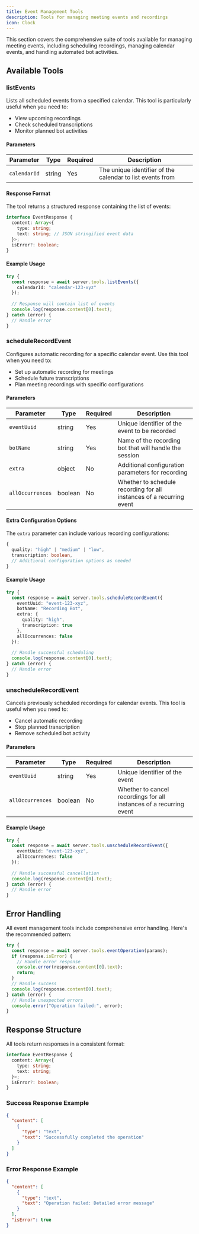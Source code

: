 ```yaml
---
title: Event Management Tools
description: Tools for managing meeting events and recordings
icon: Clock
---
```


This section covers the comprehensive suite of tools available for managing meeting events, including scheduling recordings, managing calendar events, and handling automated bot activities.

## Available Tools

### listEvents

Lists all scheduled events from a specified calendar. This tool is particularly useful when you need to:
- View upcoming recordings
- Check scheduled transcriptions
- Monitor planned bot activities

#### Parameters
| Parameter | Type | Required | Description |
|-----------|------|----------|-------------|
| `calendarId` | string | Yes | The unique identifier of the calendar to list events from |

#### Response Format
The tool returns a structured response containing the list of events:

```typescript
interface EventResponse {
  content: Array<{
    type: string;
    text: string; // JSON stringified event data
  }>;
  isError?: boolean;
}
```

#### Example Usage
```typescript
try {
  const response = await server.tools.listEvents({
    calendarId: "calendar-123-xyz"
  });
  
  // Response will contain list of events
  console.log(response.content[0].text);
} catch (error) {
  // Handle error
}
```

### scheduleRecordEvent

Configures automatic recording for a specific calendar event. Use this tool when you need to:
- Set up automatic recording for meetings
- Schedule future transcriptions
- Plan meeting recordings with specific configurations

#### Parameters
| Parameter | Type | Required | Description |
|-----------|------|----------|-------------|
| `eventUuid` | string | Yes | Unique identifier of the event to be recorded |
| `botName` | string | Yes | Name of the recording bot that will handle the session |
| `extra` | object | No | Additional configuration parameters for recording |
| `allOccurrences` | boolean | No | Whether to schedule recording for all instances of a recurring event |

#### Extra Configuration Options
The `extra` parameter can include various recording configurations:
```typescript
{
  quality: "high" | "medium" | "low",
  transcription: boolean,
  // Additional configuration options as needed
}
```

#### Example Usage
```typescript
try {
  const response = await server.tools.scheduleRecordEvent({
    eventUuid: "event-123-xyz",
    botName: "Recording Bot",
    extra: {
      quality: "high",
      transcription: true
    },
    allOccurrences: false
  });
  
  // Handle successful scheduling
  console.log(response.content[0].text);
} catch (error) {
  // Handle error
}
```

### unscheduleRecordEvent

Cancels previously scheduled recordings for calendar events. This tool is useful when you need to:
- Cancel automatic recording
- Stop planned transcription
- Remove scheduled bot activity

#### Parameters
| Parameter | Type | Required | Description |
|-----------|------|----------|-------------|
| `eventUuid` | string | Yes | Unique identifier of the event |
| `allOccurrences` | boolean | No | Whether to cancel recordings for all instances of a recurring event |

#### Example Usage
```typescript
try {
  const response = await server.tools.unscheduleRecordEvent({
    eventUuid: "event-123-xyz",
    allOccurrences: false
  });
  
  // Handle successful cancellation
  console.log(response.content[0].text);
} catch (error) {
  // Handle error
}
```

## Error Handling

All event management tools include comprehensive error handling. Here's the recommended pattern:

```typescript
try {
  const response = await server.tools.eventOperation(params);
  if (response.isError) {
    // Handle error response
    console.error(response.content[0].text);
    return;
  }
  // Handle success
  console.log(response.content[0].text);
} catch (error) {
  // Handle unexpected errors
  console.error("Operation failed:", error);
}
```

## Response Structure

All tools return responses in a consistent format:

```typescript
interface EventResponse {
  content: Array<{
    type: string;
    text: string;
  }>;
  isError?: boolean;
}
```

### Success Response Example
```json
{
  "content": [
    {
      "type": "text",
      "text": "Successfully completed the operation"
    }
  ]
}
```

### Error Response Example
```json
{
  "content": [
    {
      "type": "text",
      "text": "Operation failed: Detailed error message"
    }
  ],
  "isError": true
}
```